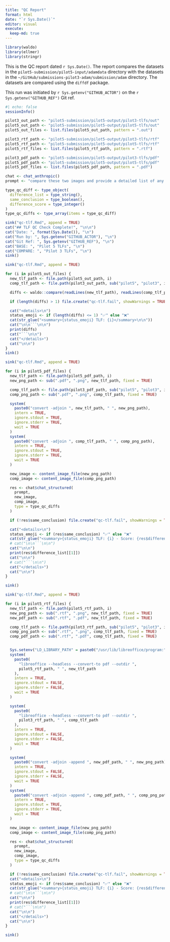 ```yaml
---
title: "QC Report"
format: html
date: "`r Sys.Date()`"
editor: visual
execute:
  keep-md: true
---
```


```r
library(waldo)
library(ellmer)
library(stringr)
```

This is the QC report dated `r Sys.Date()`. The report compares the datasets in the `pilot5-submission/pilot5-input/adamdata` directory with the datasets in the `~/GitHub/submissions-pilot3-adam/submission/adam` directory. The datasets are compared using the `diffdf` package.

This run was initiated by `r Sys.getenv("GITHUB_ACTOR")` on the `r Sys.getenv("GITHUB_REF")` Git ref.

```r
#| echo: false
sessionInfo()
```

```r
pilot3_out_path <- "pilot5-submission/pilot5-output/pilot3-tlfs/out"
pilot5_out_path <- "pilot5-submission/pilot5-output/pilot5-tlfs/out"
pilot5_out_files <- list.files(pilot5_out_path, pattern = ".out")

pilot3_rtf_path <- "pilot5-submission/pilot5-output/pilot3-tlfs/rtf"
pilot5_rtf_path <- "pilot5-submission/pilot5-output/pilot5-tlfs/rtf"
pilot5_rtf_files <- list.files(pilot5_rtf_path, pattern = ".rtf")

pilot3_pdf_path <- "pilot5-submission/pilot5-output/pilot3-tlfs/pdf"
pilot5_pdf_path <- "pilot5-submission/pilot5-output/pilot5-tlfs/pdf"
pilot5_pdf_files <- list.files(pilot5_pdf_path, pattern = ".pdf")

chat <- chat_anthropic()
prompt <- "compare these two images and provide a detailed list of any differences found between them? Also, please provide an overall assessment of whether these images appear to be similar enough where a human reviewer would draw the same general conclusion. Finally, give a score from 0-100 of how similar the images are, where 100 is an exact pixel-perfect match and 0 is they are completely different."

type_qc_diff <- type_object(
  difference_list = type_string(),
  same_conclusion = type_boolean(),
  difference_score = type_integer()
)
type_qc_diffs <- type_array(items = type_qc_diff)
```

```r
sink("qc-tlf.Rmd", append = TRUE)
cat("## TLF QC Check Complete!", "\n\n")
cat("Date: ", format(Sys.Date()), "\n")
cat("Run by: ", Sys.getenv("GITHUB_ACTOR"), "\n")
cat("Git Ref: ", Sys.getenv("GITHUB_REF"), "\n")
cat("BASE: ", "Pilot 5 TLFs", "\n")
cat("COMPARE: ", "Pilot 3 TLFs", "\n")
sink()
```

```r
sink("qc-tlf.Rmd", append = TRUE)

for (i in pilot5_out_files) {
  new_tlf_path <- file.path(pilot5_out_path, i)
  comp_tlf_path <- file.path(pilot3_out_path, sub("pilot5", "pilot3", i))

  diffs <- waldo::compare(readLines(new_tlf_path), readLines(comp_tlf_path))

  if (length(diffs) > 1) file.create("qc-tlf.fail", showWarnings = TRUE)

  cat("<details>\n")
  status_emoji <- if (length(diffs) <= 1) "✅" else "❌"
  cat(str_glue("<summary>{status_emoji} TLF: {i}</summary>\n\n"))
  cat("\n\n```\n\n")
  print(diffs)
  cat("```\n\n")
  cat("</details>")
  cat("\n\n")
}
sink()
```

```r
sink("qc-tlf.Rmd", append = TRUE)

for (i in pilot5_pdf_files) {
  new_tlf_path <- file.path(pilot5_pdf_path, i)
  new_png_path <- sub(".pdf", ".png", new_tlf_path, fixed = TRUE)

  comp_tlf_path <- file.path(pilot3_pdf_path, sub("pilot5", "pilot3", i))
  comp_png_path <- sub(".pdf", ".png", comp_tlf_path, fixed = TRUE)

  system(
    paste0("convert -adjoin ", new_tlf_path, " ", new_png_path),
    intern = TRUE,
    ignore.stdout = TRUE,
    ignore.stderr = TRUE,
    wait = TRUE
  )
  system(
    paste0("convert -adjoin ", comp_tlf_path, " ", comp_png_path),
    intern = TRUE,
    ignore.stdout = TRUE,
    ignore.stderr = TRUE,
    wait = TRUE
  )

  new_image <- content_image_file(new_png_path)
  comp_image <- content_image_file(comp_png_path)

  res <- chat$chat_structured(
    prompt,
    new_image,
    comp_image,
    type = type_qc_diffs
  )

  if (!res$same_conclusion) file.create("qc-tlf.fail", showWarnings = TRUE)

  cat("<details>\n")
  status_emoji <- if (res$same_conclusion) "✅" else "❌"
  cat(str_glue("<summary>{status_emoji} TLF: {i} - Score: {res$difference_score}</summary>\n\n"))
  # cat("\n\n```\n\n")
  cat("\n\n")
  print(res$difference_list[[1]])
  cat("\n\n")
  # cat("```\n\n")
  cat("</details>")
  cat("\n\n")
}

sink()
```

```r
sink("qc-tlf.Rmd", append = TRUE)

for (i in pilot5_rtf_files) {
  new_tlf_path <- file.path(pilot5_rtf_path, i)
  new_png_path <- sub(".rtf", ".png", new_tlf_path, fixed = TRUE)
  new_pdf_path <- sub(".rtf", ".pdf", new_tlf_path, fixed = TRUE)

  comp_tlf_path <- file.path(pilot3_rtf_path, sub("pilot5", "pilot3", i))
  comp_png_path <- sub(".rtf", ".png", comp_tlf_path, fixed = TRUE)
  comp_pdf_path <- sub(".rtf", ".pdf", comp_tlf_path, fixed = TRUE)


  Sys.setenv("LD_LIBRARY_PATH" = paste0("/usr/lib/libreoffice/program:", Sys.getenv("LD_LIBRARY_PATH")))
  system(
    paste0(
      "libreoffice --headless --convert-to pdf --outdir ",
      pilot5_rtf_path, " ", new_tlf_path
    ),
    intern = TRUE,
    ignore.stdout = FALSE,
    ignore.stderr = FALSE,
    wait = TRUE
  )

  system(
    paste0(
      "libreoffice --headless --convert-to pdf --outdir ",
      pilot3_rtf_path, " ", comp_tlf_path
    ),
    intern = TRUE,
    ignore.stdout = FALSE,
    ignore.stderr = FALSE,
    wait = TRUE
  )

  system(
    paste0("convert -adjoin -append ", new_pdf_path, " ", new_png_path),
    intern = TRUE,
    ignore.stdout = FALSE,
    ignore.stderr = FALSE,
    wait = TRUE
  )
  system(
    paste0("convert -adjoin -append ", comp_pdf_path, " ", comp_png_path),
    intern = TRUE,
    ignore.stdout = TRUE,
    ignore.stderr = TRUE,
    wait = TRUE
  )

  new_image <- content_image_file(new_png_path)
  comp_image <- content_image_file(comp_png_path)

  res <- chat$chat_structured(
    prompt,
    new_image,
    comp_image,
    type = type_qc_diffs
  )

  if (!res$same_conclusion) file.create("qc-tlf.fail", showWarnings = TRUE)
  cat("<details>\n")
  status_emoji <- if (res$same_conclusion) "✅" else "❌"
  cat(str_glue("<summary>{status_emoji} TLF: {i} - Score: {res$difference_score}</summary>\n\n"))
  # cat("\n\n```\n\n")
  cat("\n\n")
  print(res$difference_list[[1]])
  # cat("```\n\n")
  cat("\n\n")
  cat("</details>")
  cat("\n\n")
}

sink()
```
